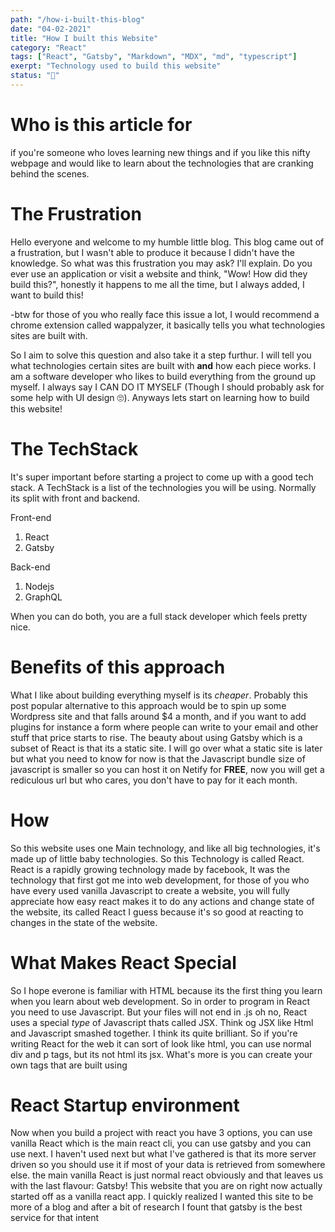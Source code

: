 ```yaml
---
path: "/how-i-built-this-blog"
date: "04-02-2021"
title: "How I built this Website"
category: "React"
tags: ["React", "Gatsby", "Markdown", "MDX", "md", "typescript"]
exerpt: "Technology used to build this website"
status: "🌱"
---
```


# Who is this article for

if you're someone who loves learning new things and if you like this nifty webpage and would like to learn about the technologies that are cranking behind the scenes.

# The Frustration

Hello everyone and welcome to my humble little blog. This blog came out of a frustration, but I wasn't able to produce it because I didn't have the knowledge. So what was this frustration you may ask? I'll explain.
Do you ever use an application or visit a website and think, "Wow! How did they build this?", honestly it happens to me all the time, but I always added, I want to build this!

-btw for those of you who really face this issue a lot, I would recommend a chrome extension called wappalyzer, it basically tells you what technologies sites are built with.

So I aim to solve this question and also take it a step furthur. I will tell you what technologies certain sites are built with **and** how each piece works. I am a software developer who likes to build everything from
the ground up myself. I always say I CAN DO IT MYSELF (Though I should probably ask for some help with UI design 🙄). Anyways lets start on learning how to build this website!

# The TechStack

It's super important before starting a project to come up with a good tech stack. A TechStack is a list of the technologies you will be using. Normally its split with front and backend.

Front-end

1. React
2. Gatsby

Back-end

1. Nodejs
2. GraphQL

When you can do both, you are a full stack developer which feels pretty nice.

# Benefits of this approach

What I like about building everything myself is its _cheaper_. Probably this post popular alternative to this approach would be to spin up some Wordpress site and that falls around $4 a month, and if you want to add plugins for instance
a form where people can write to your email and other stuff that price starts to rise. The beauty about using Gatsby which is a subset of React is that its a static site. I will go over what a static site is later but what you need to know
for now is that the Javascript bundle size of javascript is smaller so you can host it on Netify for **FREE**, now you will get a rediculous url but who cares, you don't have to pay for it each month.

# How

So this website uses one Main technology, and like all big technologies, it's made up of little baby technologies. So this Technology is called React. React is a rapidly growing technology
made by facebook, It was the technology that first got me into web development, for those of you who have every used vanilla Javascript to create a website, you will fully appreciate
how easy react makes it to do any actions and change state of the website, its called React I guess because it's so good at reacting to changes in the state of the website.

# What Makes React Special

So I hope everone is familiar with HTML because its the first thing you learn when you learn about web development. So in order to program in React
you need to use Javascript. But your files will not end in .js oh no, React uses a special _type_ of Javascript thats called JSX. Think og JSX like Html
and Javascript smashed together. I think its quite brilliant. So if you're writing React for the web it can sort of look like html, you can use normal
div and p tags, but its not html its jsx. What's more is you can create your own tags that are built using

# React Startup environment

Now when you build a project with react you have 3 options, you can use vanilla React which is the main react cli, you can use gatsby and you can use next. I haven't used next but what I've gathered is that its more server driven so you should use it if most of your data is retrieved from somewhere else. the main vanilla React is just normal react obviously and that leaves us with the last flavour: Gatsby! This website that you are on right now actually started off as a vanilla react app. I quickly realized I wanted this site to be more of a blog and after a bit of research I fount that gatsby is the best service for that intent
